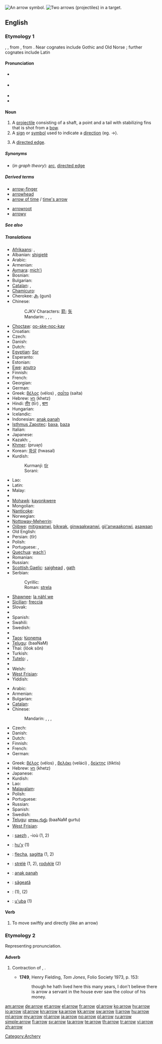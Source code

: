 [[Image:11 7 3.svg|thumb|right|An arrow symbol.]]
[[Image:Archery target.jpg|thumb|right|Two arrows (projectiles) in a target.]]
==English==

===Etymology 1===
{{etyl|ang}} {{term|earh}}, {{term|arwe|ārwe}}, from {{proto|Germanic|arhwō}}, from {{proto|Indo-European|arku-|bow and/or arrow}}.  Near cognates include Gothic {{term|𐌰𐍂𐍈𐌰𐌶𐌽𐌰|tr=arƕazna|lang=got}} and Old Norse {{term|ǫr|lang=non}}; further cognates include Latin {{term|arcus||bow|lang=la}}

====Pronunciation====
* {{a|UK}} {{IPA|/ˈaɹəʊ/}}
* {{a|US}} {{IPA|/ˈæɻoʊ/}}
* {{audio|en-us-arrow.ogg|Audio (US)}}
* {{rhymes|ærəʊ}}

====Noun====
{{en-noun}}

# A [[projectile]] consisting of a shaft, a point and a tail with stabilizing fins that is shot from a [[bow]].
# A [[sign]] or [[symbol]] used to indicate a [[direction]] (eg. <math>\to</math>).
# {{graphtheory}} A [[directed edge]].

=====Synonyms=====
* (''in graph theory''): [[arc]], [[directed edge]]

=====Derived terms=====
{{rel-top|Terms derived from ''arrow''}}
* [[arrow-finger]]
* [[arrowhead]]
* [[arrow of time]] / [[time's arrow]]
{{rel-mid}}
* [[arrowroot]]
* [[arrowy]]
{{rel-bottom}}

=====See also=====
{{rel:arrows}}

=====Translations=====
{{trans-top|projectile}}
* [[Afrikaans]]: {{t-|af|pyl|xs=Afrikaans}}, {{t|af|skig|xs=Afrikaans}}
* Albanian: [[shigjetë]] {{f}}
* Arabic: {{t|ar|سهم|m|tr=sahm}}
* Armenian: {{t-|hy|նետ|tr=net}}
* [[Aymara]]: [[mich'i]]
* Bosnian: {{t-|bs|strijela|f}}
* Bulgarian: {{t+|bg|стрела}}
* [[Catalan]]: {{t+|ca|fletxa|f}}, {{t-|ca|sageta|f}}
* [[Chamicuro]]: {{tø|ccc|ashkololi}}
* Cherokee: [[ᎫᏂ]] (guni)
* Chinese:
*: CJKV Characters: [[箭]]; [[矢]]
*: Mandarin: {{t-|cmn|箭|tr=jiàn|sc=Hani}}, {{t-|cmn|矢|tr=shǐ|sc=Hani}}, {{t|cmn|箭頭|sc=Hani}}, {{t|cmn|箭头|tr=jiàntóu|sc=Hani}}
* [[Choctaw]]: [[oo-ske-noc-kay]]
* Croatian: {{t-|hr|strijela|f}}
* Czech: {{t+|cs|šíp|m}}
* Danish: {{t-|da|pil|c}}
* Dutch: {{t+|nl|pijl|m}}
* [[Egyptian]]: [[Ssr]]
* Esperanto: {{t-|eo|sago|xs=Esperanto}}
* Estonian: {{t-|et|nool}}
* [[Ewe]]: [[aŋutrɔ]] {{n}}
* Finnish: {{t+|fi|nuoli}}
* French: {{t+|fr|flèche|f}}
* Georgian: {{t-|ka|ისარი|tr=isari|sc=Geor|xs=Georgian}}
* German: {{t+|de|Pfeil|m}}
* Greek: [[βέλος]] (vélos) {{n}}, [[σαΐτα]] (saíta) {{f}}
* Hebrew: [[חץ]] (khetz) {{m}}
* Hindi: [[तीर]] (tīr) {{m}}, [[बाण]]
* Hungarian: {{t+|hu|nyíl}}
* Icelandic: {{t+|is|píla|f}}
* Indonesian: [[anak panah]]
* [[Isthmus Zapotec]]: [[baxa]], [[baza]]
* Italian: {{t+|it|freccia|f}}
* Japanese: {{t+|ja|矢|tr=や, ya}}
* Kazakh: {{t|kk|жебе|tr=jebe|sc=Cyrl|xs=Kazakh}},  {{t|kk|оқ|tr=oq|sc=Cyrl|xs=Kazakh}}
* [[Khmer]]: {{Khmr|[[ព្រួញ]]}} (pruəɲ)
* Korean: [[화살]] (hwasal)
* Kurdish:
*: Kurmanji: [[tîr]] {{m}}
*: Sorani: {{t-|ku|تیر|tr=teer|sc=ku-Arab}}
{{trans-mid}}
* Lao: {{t-|lo|ລູກສອນ|tr=luuk-söön|sc=Laoo|xs=Lao}}
* Latin: {{t+|la|sagitta|f}}
* Malay: {{t|ms|anak panah|xs=Malay}}
* {{trreq|Malayalam}}
* [[Mohawk]]: [[kayonkwere]]
* Mongolian: {{t|mn|сум|tr=sum|sc=Cyrl|xs=Mongolian}}
* [[Nanticoke]]: {{tø|nnt|allontz}}
* Norwegian: {{t+|no|pil}}
* [[Nottoway-Meherrin]]: {{tø|nwy|aruntquaserank}}
* [[Ojibwe]]: [[mitigwanwi]], [[bikwak]], [[ginwaakwanwi]], [[gii'anwaakonwi]], [[asawaan]]
* Old English: {{t-|ang|stræl|strǣl|m|xs=Old English}}
* Persian: {{fa-Arab|[[تیر]]}} (tîr)
* Polish: {{t+|pl|strzała|f}}
* Portuguese: {{t+|pt|flecha|f}}, {{t+|pt|seta|f}}
* [[Quechua]]: [[wach'i]]
* Romanian: {{t-|ro|săgeată|f}}
* Russian: {{t+|ru|стрела|f|tr=strelá}}
* [[Scottish Gaelic]]: [[saighead]] {{f}}, [[gath]] {{f}}
* Serbian:
*: Cyrillic: {{t-|sr|стрела|f|sc=Cyrl}}
*: Roman: [[strela#Serbian|strela]] {{f}}
* [[Shawnee]]: [[la nàhl we]]
* [[Sicilian]]: [[freccia]] {{f}}
* Slovak: {{t-|sk|šíp}}
* {{trreq|Slovene}}
* Spanish: {{t+|es|flecha|f}}
* Swahili: {{t|sw|mshale}}
* Swedish: {{t+|sv|pil|c}}
* {{trreq|Tamil}}
* [[Taos]]: [[łúonemą]]
* [[Telugu]]: {{t|te|బాణము}} (baaNaM)
* Thai: {{Thai|[[ลูกศร]]}} (lôok sŏn)
* Turkish: {{t+|tr|ok}}
* [[Tutelo]]: {{tø|tta|mañkoi}}, {{tø|tta|mañksii}}
* {{trreq|Vietnamese}}
* Welsh: {{t|cy|saeth|f|xs=Welsh}}
* [[West Frisian]]: {{t-|fy|pylk|g|xs=West Frisian}}
* Yiddish: {{t|yi|פֿײַל|f|tr=fayl|xs=Yiddish}}
{{trans-bottom}}

{{trans-top|symbol}}
* Arabic: {{t|ar|سهم|m|tr=sahm}}
* Armenian: {{t|hy|սլաք|tr=slak’}}
* Bulgarian: {{t+|bg|стрелка}}
* [[Catalan]]: {{t+|ca|fletxa|f}}
* Chinese:
*: Mandarin: {{t|cmn|箭號|sc=Hani}}, {{t|cmn|箭号|tr=jiànhào|sc=Hani}}, {{t|cmn|箭頭|sc=Hani}}, {{t|cmn|箭头|tr=jiàntóu|sc=Hani}}
* Czech: {{t-|cs|šipka|f}}
* Danish: {{t-|da|pil|c}}
* Dutch: {{t+|nl|pijl|m}}
* Finnish: {{t+|fi|nuoli}}
* French: {{t+|fr|flèche|f}}
* German: {{t+|de|Pfeil|m}}
{{trans-mid}}
* Greek: [[βέλος]] (vélos) {{n}}, [[βελάκι]] (veláci) {{n}}, [[δείκτης]] (ðíktis) {{m}}
* Hebrew: [[חץ]] (khetz) {{m}}
* Japanese: {{t-|ja|矢印|tr=やじるし, yajirushi}}
* Kurdish: {{t+|ku|tîr|m}}
* Lao: {{t-|lo|ລູກສອນ|tr=luuk-söön|sc=Laoo|xs=Lao}}
* [[Malayalam]]: {{t|ml|ചിഹ്നം|sc=Mlym|xs=Malayalam}}
* Polish: {{t+|pl|strzałka|f}}
* Portuguese: {{t+|pt|seta|f}}
* Russian: {{t+|ru|стрелка|f|tr=strélka}}
* Spanish: {{t+|es|flecha|f}}
* Swedish: {{t+|sv|pil|c}}
* [[Telugu]]: [[బాణం గుర్తు]] (baaNaM gurtu)
* [[West Frisian]]: {{t-|fy|pylk|c|xs=West Frisian}}
{{trans-bottom}}

{{trans-see|in graph theory|directed edge}}
{{checktrans-top}}
* {{ttbc|Breton}}: [[saezh]] {{f}}, -ioù {{p}} (1, 2)
* {{ttbc|Guaraní}}: [[hu'y]] (1)
* {{ttbc|Interlingua}}: [[flecha]], [[sagitta]] (1, 2)
* {{ttbc|Lithuanian}}: [[strėlė]] {{f}} (1, 2), [[rodyklė]] {{f}} (2)
{{trans-mid}}
* {{ttbc|Malay}}: [[anak panah]]
* {{ttbc|Romanian}}: [[săgeată]] {{f}}
* {{ttbc|Slovak}}: {{t-|sk|šíp|m}} (1), {{t-|sk|šípka|f}} (2)
* {{ttbc|Tupinambá}}: [[u'uba]] (1)
{{trans-bottom}}

====Verb====
{{en-verb}}

# To move swiftly and directly (like an arrow)

===Etymology 2===
Representing pronunciation.

====Adverb====
{{en-adv|-}}

# {{obsolete}} Contraction of {{term|ever}} {{term|a}}, {{term|e'er}} {{term|a}}.
#* '''1749''', Henry Fielding, ''Tom Jones'', Folio Society 1973, p. 153:
#*: though he hath lived here this many years, I don't believe there is arrow a servant in the house ever saw the colour of his money.

[[Category:Archery]]

[[am:arrow]]
[[de:arrow]]
[[et:arrow]]
[[el:arrow]]
[[fr:arrow]]
[[gl:arrow]]
[[ko:arrow]]
[[hy:arrow]]
[[io:arrow]]
[[id:arrow]]
[[kn:arrow]]
[[ka:arrow]]
[[kk:arrow]]
[[sw:arrow]]
[[li:arrow]]
[[hu:arrow]]
[[ml:arrow]]
[[my:arrow]]
[[nl:arrow]]
[[ja:arrow]]
[[no:arrow]]
[[pl:arrow]]
[[ru:arrow]]
[[simple:arrow]]
[[fi:arrow]]
[[sv:arrow]]
[[ta:arrow]]
[[te:arrow]]
[[th:arrow]]
[[tr:arrow]]
[[vi:arrow]]
[[zh:arrow]]
